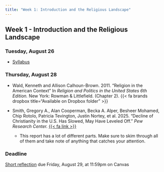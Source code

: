 ```yaml
---
title: "Week 1: Introduction and the Religious Landscape"
---
```


::: {.content-visible when-format="pdf"}

## Week 1 - Introduction and the Religious Landscape

:::


### Tuesday, August 26

- [Syllabus](../index.qmd)


### Thursday, August 28

- Wald, Kenneth and Allison Calhoun-Brown. 2011. "Religion in the American Context" In *Religion and Politics in the United States 6th Edition.* New York: Rowman & Littlefield. (Chapter 2). {{< fa brands dropbox title="Available on Dropbox folder" >}}

- Smith, Gregory A., Alan Cooperman, Becka A. Alper, Besheer Mohamed, Chip Rotolo, Patricia Tevington, Justin Nortey, et al. 2025. "Decline of Christianity in the U.S. Has Slowed, May Have Leveled Off." *Pew Research Center.* [{{< fa link >}}](https://www.pewresearch.org/religion/2025/02/26/decline-of-christianity-in-the-us-has-slowed-may-have-leveled-off/)

    - This report has a lot of different parts. Make sure to skim through all of them and take note of anything that catches your attention.



:::{.callout-important}

### Deadline

[Short reflection](../assignment/reflection.qmd) due Friday, August 29, at 11:59pm on Canvas

:::


